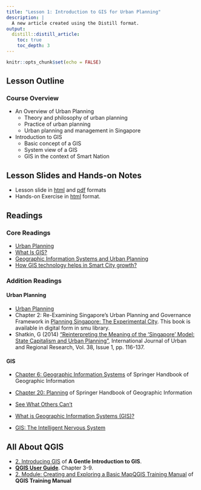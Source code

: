 ```yaml
---
title: "Lesson 1: Introduction to GIS for Urban Planning"
description: |
  A new article created using the Distill format.
output:
  distill::distill_article:
    toc: true
    toc_depth: 3
---
```


```r
knitr::opts_chunk$set(echo = FALSE)
```

## Lesson Outline

### Course Overview

- An Overview of Urban Planning
    - Theory and philosophy of urban planning
    - Practice of urban planning
    - Urban planning and management in Singapore
- Introduction to GIS
    - Basic concept of a GIS
    - System view of a GIS
    - GIS in the context of Smart Nation

## Lesson Slides and Hands-on Notes 

- Lesson slide in [html](../lesson/Lesson01/lesson01-Introduction.html) and [pdf](../lesson/Lesson01/lesson01-Introduction.pdf) formats
- Hands-on Exercise in [html]() format.


## Readings
### Core Readings

- [Urban Planning](https://www.britannica.com/topic/urban-planning)
- [What Is GIS?](https://www.esri.com/videos/watch?videoid=LHDCRjAxpI0&title=what-is-gis-)
- [Geographic Information Systems and Urban Planning](https://www.youtube.com/watch?v=G9xNKb4T8ZM)
- [How GIS technology helps in Smart City growth?](https://www.youtube.com/watch?v=OuzlMPbx78k)

### Addition Readings

#### Urban Planning

- [Urban Planning](https://en.wikipedia.org/wiki/Urban_planning)
- Chapter 2: Re-Examining Singapore's Urban Planning and Governance Framework in [Planning Singapore: The Experimental City](https://www-taylorfrancis-com.libproxy.smu.edu.sg/books/edit/10.4324/9781351058230/planning-singapore-stephen-hamnett-belinda-yuen). This book is available in digital form in smu library.
- Shatkin, G (2014) ["Reinterpreting the Meaning of the 'Singapore' Model: State Capitalism and Urban Planning"](https://onlinelibrary-wiley-com.libproxy.smu.edu.sg/doi/full/10.1111/1468-2427.12095), International Journal of Urban and Regional Research, Vol. 38, Issue 1, pp. 116-137.

#### GIS

- [Chapter 6: Geographic Information Systems](https://link-springer-com.libproxy.smu.edu.sg/content/pdf/10.1007%2F978-3-540-72680-7_6.pdf) of Springer Handbook of Geographic Information
- [Chapter 20: Planning](https://link-springer-com.libproxy.smu.edu.sg/content/pdf/10.1007%2F978-3-540-72680-7_20.pdf) of Springer Handbook of Geographic Information
- [See What Others Can't](https://www.esri.com/videos/watch?&channelid=UCJ203R9PsZn6wF_zYfsp1SA&videoid=pg7ByVZo_sg&playlistid=PLaPDDLTCmy4bC2dGacC3ZH8YnCl4x7kuB&See%20What%20Others%20Can%27t)

- [What is Geographic Information Systems (GIS)?](https://gisgeography.com/what-gis-geographic-information-systems/)
- [GIS: The Intelligent Nervous System](https://www.esri.com/videos/watch?&channelid=UCJ203R9PsZn6wF_zYfsp1SA&videoid=pg7ByVZo_sg&playlistid=PLaPDDLTCmy4bC2dGacC3ZH8YnCl4x7kuB&See%20What%20Others%20Can%27t)

## All About QGIS

- [2. Introducing GIS](https://docs.qgis.org/3.16/en/docs/gentle_gis_introduction/introducing_gis.html) of **A Gentle Introduction to GIS**.
- [**QGIS User Guide**](https://docs.qgis.org/3.16/en/docs/user_manual/index.html). Chapter 3-9.
- [2. Module: Creating and Exploring a Basic MapQGIS Training Manual](https://docs.qgis.org/3.16/en/docs/training_manual/basic_map/index.html) of **QGIS Training Manual**





